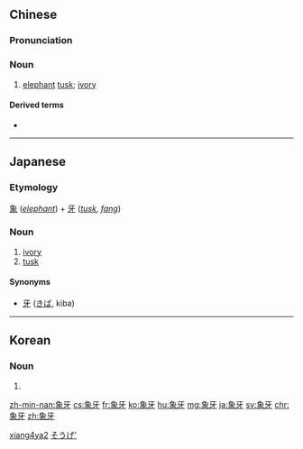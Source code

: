 ==Chinese==
{{zh-forms}}

===Pronunciation===
{{zh-pron
|m=xiàngyá
|c=zoeng6 ngaa4
|h=pfs=siong-ngà
|mn=chhiūⁿ-gê
|cat=n
}}

===Noun===
{{zh-noun}}

# [[elephant]] [[tusk]]; [[ivory]]

====Derived terms====
* {{zh-l|象牙塔|tr=xiàngyátǎ}}

[[Category:zh:Elephants|xiang4ya2]]

----

==Japanese==
{{ja-kanjitab|ぞう|げ|yomi=on}}

===Etymology===
[[象]] (''[[elephant]]'') + [[牙]] (''[[tusk]], [[fang]]'')

===Noun===
{{ja-noun|ぞうげ}}

# [[ivory]]
# [[tusk]]

====Synonyms====
* [[牙]] ([[きば]], kiba)

[[Category:ja:Elephants|そうげ']]

----

==Korean==
{{ko-hanjatab|象|牙}}

===Noun===
{{ko-noun|hj|rv=|hangeul=상아}}

# {{hanja form of|상아|[[ivory]]}}

[[zh-min-nan:象牙]]
[[cs:象牙]]
[[fr:象牙]]
[[ko:象牙]]
[[hu:象牙]]
[[mg:象牙]]
[[ja:象牙]]
[[sv:象牙]]
[[chr:象牙]]
[[zh:象牙]]